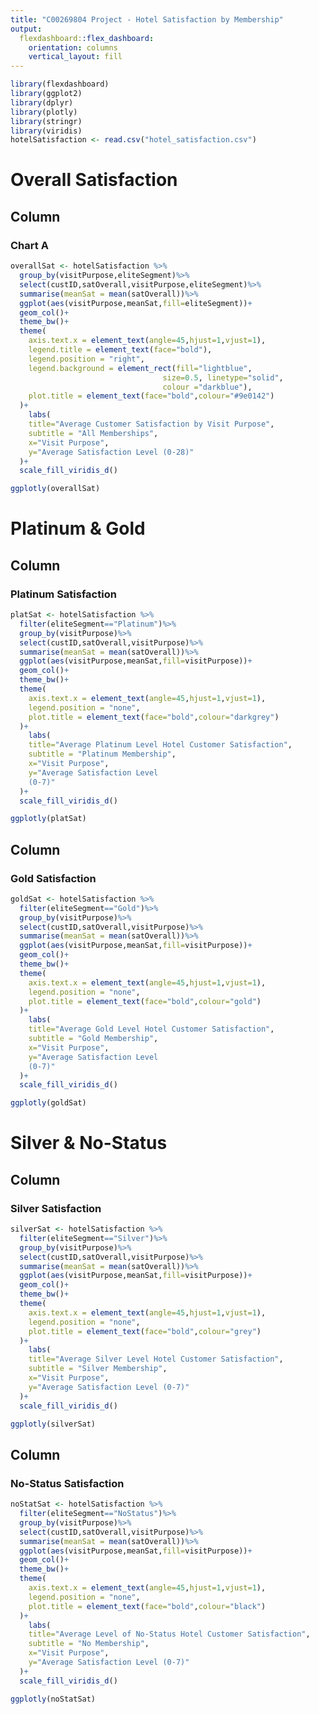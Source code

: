 ---
title: "C00269804 Project - Hotel Satisfaction by Membership"
output: 
  flexdashboard::flex_dashboard:
    orientation: columns
    vertical_layout: fill
---

```{r setup, include=FALSE}
library(flexdashboard)
library(ggplot2)
library(dplyr)
library(plotly)
library(stringr)
library(viridis)
hotelSatisfaction <- read.csv("hotel_satisfaction.csv")
```

Overall Satisfaction
===

Column {data-width=600}
-----------------------------------------------------------------------

### Chart A

```{r Overall Satisfaction, message=FALSE}
overallSat <- hotelSatisfaction %>%
  group_by(visitPurpose,eliteSegment)%>%
  select(custID,satOverall,visitPurpose,eliteSegment)%>%
  summarise(meanSat = mean(satOverall))%>%
  ggplot(aes(visitPurpose,meanSat,fill=eliteSegment))+
  geom_col()+
  theme_bw()+
  theme(
    axis.text.x = element_text(angle=45,hjust=1,vjust=1),
    legend.title = element_text(face="bold"),
    legend.position = "right",
    legend.background = element_rect(fill="lightblue",
                                  size=0.5, linetype="solid", 
                                  colour ="darkblue"),
    plot.title = element_text(face="bold",colour="#9e0142")
  )+
    labs(
    title="Average Customer Satisfaction by Visit Purpose",
    subtitle = "All Memberships",
    x="Visit Purpose",
    y="Average Satisfaction Level (0-28)"
  )+
  scale_fill_viridis_d()

ggplotly(overallSat)
```

Platinum & Gold
===

Column {data-width=350}
-----------------------------------------------------------------------
### Platinum Satisfaction

```{r Platinum Satisfaction}
platSat <- hotelSatisfaction %>%
  filter(eliteSegment=="Platinum")%>%
  group_by(visitPurpose)%>%
  select(custID,satOverall,visitPurpose)%>%
  summarise(meanSat = mean(satOverall))%>%
  ggplot(aes(visitPurpose,meanSat,fill=visitPurpose))+
  geom_col()+
  theme_bw()+
  theme(
    axis.text.x = element_text(angle=45,hjust=1,vjust=1),
    legend.position = "none",
    plot.title = element_text(face="bold",colour="darkgrey")
  )+
    labs(
    title="Average Platinum Level Hotel Customer Satisfaction",
    subtitle = "Platinum Membership",
    x="Visit Purpose",
    y="Average Satisfaction Level
    (0-7)"
  )+
  scale_fill_viridis_d()

ggplotly(platSat)


```

Column {data-width=350}
-----------------------------------------------------------------------
### Gold Satisfaction
```{r Gold Satisfaction}
goldSat <- hotelSatisfaction %>%
  filter(eliteSegment=="Gold")%>%
  group_by(visitPurpose)%>%
  select(custID,satOverall,visitPurpose)%>%
  summarise(meanSat = mean(satOverall))%>%
  ggplot(aes(visitPurpose,meanSat,fill=visitPurpose))+
  geom_col()+
  theme_bw()+
  theme(
    axis.text.x = element_text(angle=45,hjust=1,vjust=1),
    legend.position = "none",
    plot.title = element_text(face="bold",colour="gold")
  )+
    labs(
    title="Average Gold Level Hotel Customer Satisfaction",
    subtitle = "Gold Membership",
    x="Visit Purpose",
    y="Average Satisfaction Level
    (0-7)"
  )+
  scale_fill_viridis_d()

ggplotly(goldSat)


```

Silver & No-Status
===
Column {data-width=350}
-----------------------------------------------------------------------
### Silver Satisfaction
```{r Silver Satisfaction}
silverSat <- hotelSatisfaction %>%
  filter(eliteSegment=="Silver")%>%
  group_by(visitPurpose)%>%
  select(custID,satOverall,visitPurpose)%>%
  summarise(meanSat = mean(satOverall))%>%
  ggplot(aes(visitPurpose,meanSat,fill=visitPurpose))+
  geom_col()+
  theme_bw()+
  theme(
    axis.text.x = element_text(angle=45,hjust=1,vjust=1),
    legend.position = "none",
    plot.title = element_text(face="bold",colour="grey")
  )+
    labs(
    title="Average Silver Level Hotel Customer Satisfaction",
    subtitle = "Silver Membership",
    x="Visit Purpose",
    y="Average Satisfaction Level (0-7)"
  )+
  scale_fill_viridis_d()

ggplotly(silverSat)


```


Column {data-width=350}
-----------------------------------------------------------------------
### No-Status Satisfaction
```{r NoStatus Satisfaction}
noStatSat <- hotelSatisfaction %>%
  filter(eliteSegment=="NoStatus")%>%
  group_by(visitPurpose)%>%
  select(custID,satOverall,visitPurpose)%>%
  summarise(meanSat = mean(satOverall))%>%
  ggplot(aes(visitPurpose,meanSat,fill=visitPurpose))+
  geom_col()+
  theme_bw()+
  theme(
    axis.text.x = element_text(angle=45,hjust=1,vjust=1),
    legend.position = "none",
    plot.title = element_text(face="bold",colour="black")
  )+
    labs(
    title="Average Level of No-Status Hotel Customer Satisfaction",
    subtitle = "No Membership",
    x="Visit Purpose",
    y="Average Satisfaction Level (0-7)"
  )+
  scale_fill_viridis_d()

ggplotly(noStatSat)


```










